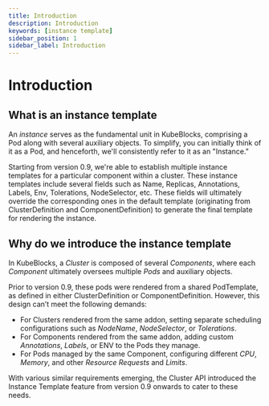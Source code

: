 ```yaml
---
title: Introduction
description: Introduction
keywords: [instance template]
sidebar_position: 1
sidebar_label: Introduction
---
```


# Introduction

## What is an instance template

An *instance* serves as the fundamental unit in KubeBlocks, comprising a Pod along with several auxiliary objects. To simplify, you can initially think of it as a Pod, and henceforth, we'll consistently refer to it as an "Instance."

Starting from version 0.9, we're able to establish multiple instance templates for a particular component within a cluster. These instance templates include several fields such as Name, Replicas, Annotations, Labels, Env, Tolerations, NodeSelector, etc. These fields will ultimately override the corresponding ones in the default template (originating from ClusterDefinition and ComponentDefinition) to generate the final template for rendering the instance.

## Why do we introduce the instance template

In KubeBlocks, a *Cluster* is composed of several *Components*, where each *Component* ultimately oversees multiple *Pods* and auxiliary objects.

Prior to version 0.9, these pods were rendered from a shared PodTemplate, as defined in either ClusterDefinition or ComponentDefinition. However, this design can’t meet the following demands:

 - For Clusters rendered from the same addon, setting separate scheduling configurations such as *NodeName*, *NodeSelector*, or *Tolerations*.
 - For Components rendered from the same addon, adding custom *Annotations*, *Labels*, or ENV to the Pods they manage.
 - For Pods managed by the same Component, configuring different *CPU*, *Memory*, and other *Resource Requests* and *Limits*.

With various similar requirements emerging, the Cluster API introduced the Instance Template feature from version 0.9 onwards to cater to these needs.
